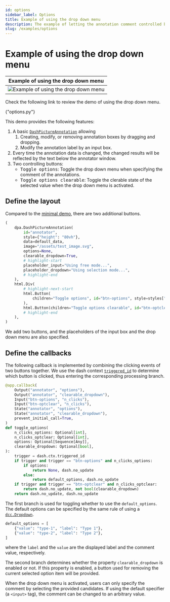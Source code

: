 ```yaml
---
id: options
sidebar_label: Options
title: Example of using the drop down menu
description: The example of letting the annotation comment controlled by a drop down menu.
slug: /examples/options
---
```





# Example of using the drop down menu

<div className="float-right indark-inv">

|                   Example of using the drop down menu                   |
| :---------------------------------------------------------------------: |
| ![Example of using the drop down menu](/img/examples/demo-options.webp) |

</div>

Check the following link to review the demo of using the drop down menu.

<p>
  <DarkButton to={demoURL("options.py")} icon={mdiLanguagePython}>
    {"options.py"}
  </DarkButton>
</p>

This demo provides the following features:

1. A basic [`DashPictureAnnotation`](../../apis/DashPictureAnnotation.mdx) allowing
   1. Creating, modify, or removing annotation boxes by dragging and dropping.
   2. Modify the annotation label by an input box.
2. Every time the annotation data is changed, the changed results will be reflected
   by the text below the annotator window.
3. Two controlling buttons:
   - <kbd>Toggle options</kbd>: Toggle the drop down menu when specifying the
     comment of the annotations.
   - <kbd>Toggle options clearable</kbd>: Toggle the clerable state of the
     selected value when the drop down menu is activated.

## Define the layout

Compared to the [minimal demo](./minimal.mdx), there are two additional buttons.

```python
(
    dpa.DashPictureAnnotation(
        id="annotator",
        style={"height": "80vh"},
        data=default_data,
        image="/assets/test_image.svg",
        options=None,
        clearable_dropdown=True,
        # highlight-start
        placeholder_input="Using free mode...",
        placeholder_dropdown="Using selection mode...",
        # highlight-end
    ),
    html.Div(
        # highlight-next-start
        html.Button(
            children="Toggle options", id="btn-options", style=styles["mr1"]
        ),
        html.Button(children="Toggle options clearable", id="btn-optclear"),
        # highlight-end
    ),
)
```

We add two buttons, and the placeholders of the input box and the drop down menu are
also specified.

## Define the callbacks

The following callback is implemented by combining the clicking events of two buttons
together. We use the dash context
[`triggered_id`<IconExternalLink/>][link-triggered-id] to determine which button is
clicked, thus entering the corresponding processing branch.

```python showLineNumbers
@app.callback(
    Output("annotator", "options"),
    Output("annotator", "clearable_dropdown"),
    Input("btn-options", "n_clicks"),
    Input("btn-optclear", "n_clicks"),
    State("annotator", "options"),
    State("annotator", "clearable_dropdown"),
    prevent_initial_call=True,
)
def toggle_options(
    n_clicks_options: Optional[int],
    n_clicks_optclear: Optional[int],
    options: Optional[Sequence[Any]],
    clearable_dropdown: Optional[bool],
):
    trigger = dash.ctx.triggered_id
    if trigger and trigger == "btn-options" and n_clicks_options:
        if options:
            return None, dash.no_update
        else:
            return default_options, dash.no_update
    if trigger and trigger == "btn-optclear" and n_clicks_optclear:
        return dash.no_update, not bool(clearable_dropdown)
    return dash.no_update, dash.no_update
```

The first branch is used for toggling whether to use the `default_options`. The
default options can be specified by the same rule of using a
[`dcc.Dropdown`][link-dccdropdown].

```python
default_options = [
    {"value": "type-1", "label": "Type 1"},
    {"value": "type-2", "label": "Type 2"},
]
```

where the `label` and the `value` are the displayed label and the comment value,
respectively.

The second branch determines whether the property `clearable_dropdown` is enabled or
not. If this property is enabled, a button used for removing the current selected
option item will be provided.

When the drop down menu is activated, users can only specify the comment by selecting
the provided candidates. If using the default specifier (a `<input>` tag), the comment
can be changed to an arbitrary value.

[link-triggered-id]: https://dash.plotly.com/advanced-callbacks#properties-for-callback_context
[link-dccdropdown]: https://dash.plotly.com/dash-core-components/dropdown
